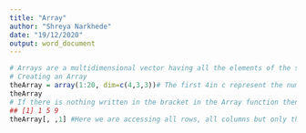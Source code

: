 ---
title: "Array"
author: "Shreya Narkhede"
date: "19/12/2020"
output: word_document
---

```{r}
# Arrays are a multidimensional vector having all the elements of the same type.
# Creating an Array 
theArray = array(1:20, dim=c(4,3,3))# The first 4in c represent the number of row in an array, the second number (3) represents the number of column in an array and the last number i.e., 3 denotes the number of outer dimensions that will be created.
theArray
# If there is nothing written in the bracket in the Array function then it means that we are assessing the whole part of that array.theArray [1, ,]# Here we are accessing all the elements from Row 1, all the columns and all outer dimensions because we have only specifies which row to be considered and the other two components are not specified.theArray[1, ,1] # Here we are accessing all the elements from Row 1, all columns, first outer dimension
## [1] 1 5 9
theArray[, ,1] #Here we are accessing all rows, all columns but only the first outer dimension
```